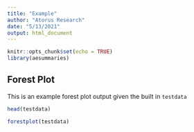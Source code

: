 ```yaml
---
title: "Example"
author: "Atorus Research"
date: "5/13/2021"
output: html_document
---
```


```r
knitr::opts_chunk$set(echo = TRUE)
library(aesummaries)
```

## Forest Plot

This is an example forest plot output given the built in `testdata`

```r
head(testdata)
```

```r
forestplot(testdata)
```
